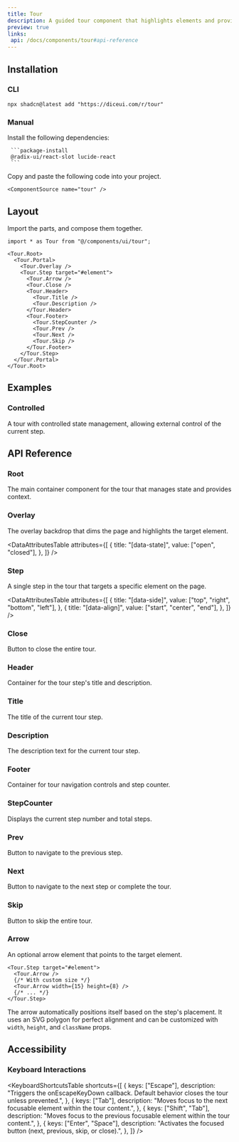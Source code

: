 ```yaml
---
title: Tour
description: A guided tour component that highlights elements and provides step-by-step instructions to help users learn about your application.
preview: true
links:
 api: /docs/components/tour#api-reference
---
```


<ComponentTabs name="tour-demo" />

## Installation

### CLI

```package-install
npx shadcn@latest add "https://diceui.com/r/tour"

```

### Manual

<Steps>
  <Step>
     Install the following dependencies:

     ```package-install
     @radix-ui/react-slot lucide-react
     ```
  </Step>
  <Step>
    Copy and paste the following code into your project.

    <ComponentSource name="tour" />
  </Step>
</Steps>

## Layout

Import the parts, and compose them together.

```tsx
import * as Tour from "@/components/ui/tour";

<Tour.Root>
  <Tour.Portal>
    <Tour.Overlay />
    <Tour.Step target="#element">
      <Tour.Arrow />
      <Tour.Close />
      <Tour.Header>
        <Tour.Title />
        <Tour.Description />
      </Tour.Header>
      <Tour.Footer>
        <Tour.StepCounter />
        <Tour.Prev />
        <Tour.Next />
        <Tour.Skip />
      </Tour.Footer>
    </Tour.Step>
  </Tour.Portal>
</Tour.Root>
```

## Examples

### Controlled

A tour with controlled state management, allowing external control of the current step.

<ComponentTabs name="tour-controlled-demo" scalePreview />

## API Reference

### Root

The main container component for the tour that manages state and provides context.

<AutoTypeTable
  path="./types/docs/tour.ts"
  name="RootProps"
/>


### Overlay

The overlay backdrop that dims the page and highlights the target element.

<AutoTypeTable
  path="./types/docs/tour.ts"
  name="OverlayProps"
/>

<DataAttributesTable
  attributes={[
    {
      title: "[data-state]",
      value: ["open", "closed"],
    },
  ]}
/>

### Step

A single step in the tour that targets a specific element on the page.

<AutoTypeTable
  path="./types/docs/tour.ts"
  name="StepProps"
/>

<DataAttributesTable
  attributes={[
    {
      title: "[data-side]",
      value: ["top", "right", "bottom", "left"],
    },
    {
      title: "[data-align]",
      value: ["start", "center", "end"],
    },
  ]}
/>

### Close

Button to close the entire tour.

<AutoTypeTable
  path="./types/docs/tour.ts"
  name="CloseProps"
/>

### Header

Container for the tour step's title and description.

<AutoTypeTable
  path="./types/docs/tour.ts"
  name="HeaderProps"
/>

### Title

The title of the current tour step.

<AutoTypeTable
  path="./types/docs/tour.ts"
  name="TitleProps"
/>

### Description

The description text for the current tour step.

<AutoTypeTable
  path="./types/docs/tour.ts"
  name="DescriptionProps"
/>

### Footer

Container for tour navigation controls and step counter.

<AutoTypeTable
  path="./types/docs/tour.ts"
  name="FooterProps"
/>

### StepCounter

Displays the current step number and total steps.

<AutoTypeTable
  path="./types/docs/tour.ts"
  name="StepCounterProps"
/>

### Prev

Button to navigate to the previous step.

<AutoTypeTable
  path="./types/docs/tour.ts"
  name="PrevProps"
/>

### Next

Button to navigate to the next step or complete the tour.

<AutoTypeTable
  path="./types/docs/tour.ts"
  name="NextProps"
/>

### Skip

Button to skip the entire tour.

<AutoTypeTable
  path="./types/docs/tour.ts"
  name="SkipProps"
/>

### Arrow

An optional arrow element that points to the target element.

```tsx
<Tour.Step target="#element">
  <Tour.Arrow />
  {/* With custom size */}
  <Tour.Arrow width={15} height={8} />
  {/* ... */}
</Tour.Step>
```

The arrow automatically positions itself based on the step's placement. It uses an SVG polygon for perfect alignment and can be customized with `width`, `height`, and `className` props.

## Accessibility

### Keyboard Interactions

<KeyboardShortcutsTable
  shortcuts={[
    {
      keys: ["Escape"],
      description: "Triggers the onEscapeKeyDown callback. Default behavior closes the tour unless prevented.",
    },
    {
      keys: ["Tab"],
      description: "Moves focus to the next focusable element within the tour content.",
    },
    {
      keys: ["Shift", "Tab"],
      description: "Moves focus to the previous focusable element within the tour content.",
    },
    {
      keys: ["Enter", "Space"],
      description: "Activates the focused button (next, previous, skip, or close).",
    },
  ]}
/>
